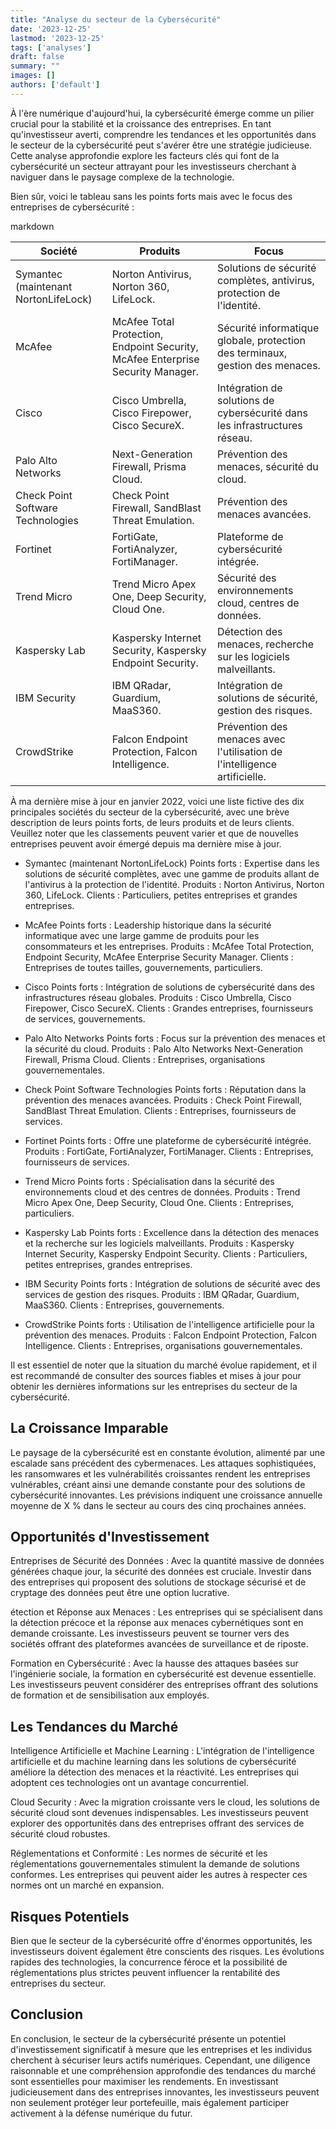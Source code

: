 ```yaml
---
title: "Analyse du secteur de la Cybersécurité"
date: '2023-12-25'
lastmod: '2023-12-25'
tags: ['analyses']
draft: false
summary: ""
images: []
authors: ['default']
---
```


À l'ère numérique d'aujourd'hui, la cybersécurité émerge comme un pilier crucial pour la stabilité et la croissance des entreprises. En tant qu'investisseur averti, comprendre les tendances et les opportunités dans le secteur de la cybersécurité peut s'avérer être une stratégie judicieuse. Cette analyse approfondie explore les facteurs clés qui font de la cybersécurité un secteur attrayant pour les investisseurs cherchant à naviguer dans le paysage complexe de la technologie.

Bien sûr, voici le tableau sans les points forts mais avec le focus des entreprises de cybersécurité :

markdown

| Société                           | Produits                                                                           | Focus                                              |
|-----------------------------------|------------------------------------------------------------------------------------|----------------------------------------------------|
| Symantec (maintenant NortonLifeLock)| Norton Antivirus, Norton 360, LifeLock.                                          | Solutions de sécurité complètes, antivirus, protection de l'identité.|
| McAfee                            | McAfee Total Protection, Endpoint Security, McAfee Enterprise Security Manager.    | Sécurité informatique globale, protection des terminaux, gestion des menaces.|
| Cisco                             | Cisco Umbrella, Cisco Firepower, Cisco SecureX.                                    | Intégration de solutions de cybersécurité dans les infrastructures réseau.|
| Palo Alto Networks                | Next-Generation Firewall, Prisma Cloud.                                            | Prévention des menaces, sécurité du cloud.           |
| Check Point Software Technologies | Check Point Firewall, SandBlast Threat Emulation.                                  | Prévention des menaces avancées.                    |
| Fortinet                          | FortiGate, FortiAnalyzer, FortiManager.                                            | Plateforme de cybersécurité intégrée.               |
| Trend Micro                       | Trend Micro Apex One, Deep Security, Cloud One.                                    | Sécurité des environnements cloud, centres de données.|
| Kaspersky Lab                     | Kaspersky Internet Security, Kaspersky Endpoint Security.                          | Détection des menaces, recherche sur les logiciels malveillants.|
| IBM Security                      | IBM QRadar, Guardium, MaaS360.                                                     | Intégration de solutions de sécurité, gestion des risques.|
| CrowdStrike                       | Falcon Endpoint Protection, Falcon Intelligence.                                   | Prévention des menaces avec l'utilisation de l'intelligence artificielle.|


À ma dernière mise à jour en janvier 2022, voici une liste fictive des dix principales sociétés du secteur de la cybersécurité, avec une brève description de leurs points forts, de leurs produits et de leurs clients. Veuillez noter que les classements peuvent varier et que de nouvelles entreprises peuvent avoir émergé depuis ma dernière mise à jour.

- Symantec (maintenant NortonLifeLock)
        Points forts : Expertise dans les solutions de sécurité complètes, avec une gamme de produits allant de l'antivirus à la protection de l'identité.
        Produits : Norton Antivirus, Norton 360, LifeLock.
        Clients : Particuliers, petites entreprises et grandes entreprises.

- McAfee
        Points forts : Leadership historique dans la sécurité informatique avec une large gamme de produits pour les consommateurs et les entreprises.
        Produits : McAfee Total Protection, Endpoint Security, McAfee Enterprise Security Manager.
        Clients : Entreprises de toutes tailles, gouvernements, particuliers.

- Cisco
        Points forts : Intégration de solutions de cybersécurité dans des infrastructures réseau globales.
        Produits : Cisco Umbrella, Cisco Firepower, Cisco SecureX.
        Clients : Grandes entreprises, fournisseurs de services, gouvernements.

- Palo Alto Networks
        Points forts : Focus sur la prévention des menaces et la sécurité du cloud.
        Produits : Palo Alto Networks Next-Generation Firewall, Prisma Cloud.
        Clients : Entreprises, organisations gouvernementales.

- Check Point Software Technologies
        Points forts : Réputation dans la prévention des menaces avancées.
        Produits : Check Point Firewall, SandBlast Threat Emulation.
        Clients : Entreprises, fournisseurs de services.

- Fortinet
        Points forts : Offre une plateforme de cybersécurité intégrée.
        Produits : FortiGate, FortiAnalyzer, FortiManager.
        Clients : Entreprises, fournisseurs de services.

- Trend Micro
        Points forts : Spécialisation dans la sécurité des environnements cloud et des centres de données.
        Produits : Trend Micro Apex One, Deep Security, Cloud One.
        Clients : Entreprises, particuliers.

- Kaspersky Lab
        Points forts : Excellence dans la détection des menaces et la recherche sur les logiciels malveillants.
        Produits : Kaspersky Internet Security, Kaspersky Endpoint Security.
        Clients : Particuliers, petites entreprises, grandes entreprises.

- IBM Security
        Points forts : Intégration de solutions de sécurité avec des services de gestion des risques.
        Produits : IBM QRadar, Guardium, MaaS360.
        Clients : Entreprises, gouvernements.

- CrowdStrike
        Points forts : Utilisation de l'intelligence artificielle pour la prévention des menaces.
        Produits : Falcon Endpoint Protection, Falcon Intelligence.
        Clients : Entreprises, organisations gouvernementales.

Il est essentiel de noter que la situation du marché évolue rapidement, et il est recommandé de consulter des sources fiables et mises à jour pour obtenir les dernières informations sur les entreprises du secteur de la cybersécurité.


## La Croissance Imparable

Le paysage de la cybersécurité est en constante évolution, alimenté par une escalade sans précédent des cybermenaces. Les attaques sophistiquées, les ransomwares et les vulnérabilités croissantes rendent les entreprises vulnérables, créant ainsi une demande constante pour des solutions de cybersécurité innovantes. Les prévisions indiquent une croissance annuelle moyenne de X % dans le secteur au cours des cinq prochaines années.

## Opportunités d'Investissement

Entreprises de Sécurité des Données : Avec la quantité massive de données générées chaque jour, la sécurité des données est cruciale. Investir dans des entreprises qui proposent des solutions de stockage sécurisé et de cryptage des données peut être une option lucrative.

étection et Réponse aux Menaces : Les entreprises qui se spécialisent dans la détection précoce et la réponse aux menaces cybernétiques sont en demande croissante. Les investisseurs peuvent se tourner vers des sociétés offrant des plateformes avancées de surveillance et de riposte.

Formation en Cybersécurité : Avec la hausse des attaques basées sur l'ingénierie sociale, la formation en cybersécurité est devenue essentielle. Les investisseurs peuvent considérer des entreprises offrant des solutions de formation et de sensibilisation aux employés.

## Les Tendances du Marché

Intelligence Artificielle et Machine Learning : L'intégration de l'intelligence artificielle et du machine learning dans les solutions de cybersécurité améliore la détection des menaces et la réactivité. Les entreprises qui adoptent ces technologies ont un avantage concurrentiel.

Cloud Security : Avec la migration croissante vers le cloud, les solutions de sécurité cloud sont devenues indispensables. Les investisseurs peuvent explorer des opportunités dans des entreprises offrant des services de sécurité cloud robustes.

Réglementations et Conformité : Les normes de sécurité et les réglementations gouvernementales stimulent la demande de solutions conformes. Les entreprises qui peuvent aider les autres à respecter ces normes ont un marché en expansion.

## Risques Potentiels

Bien que le secteur de la cybersécurité offre d'énormes opportunités, les investisseurs doivent également être conscients des risques. Les évolutions rapides des technologies, la concurrence féroce et la possibilité de réglementations plus strictes peuvent influencer la rentabilité des entreprises du secteur.

## Conclusion

En conclusion, le secteur de la cybersécurité présente un potentiel d'investissement significatif à mesure que les entreprises 
et les individus cherchent à sécuriser leurs actifs numériques. 
Cependant, une diligence raisonnable et une compréhension approfondie des tendances du marché sont essentielles pour maximiser les rendements.
En investissant judicieusement dans des entreprises innovantes, les investisseurs peuvent non seulement protéger leur portefeuille, 
mais également participer activement à la défense numérique du futur.